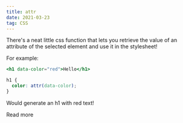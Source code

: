 ```yaml
---
title: attr
date: 2021-03-23
tag: CSS
---
```


There's a neat little css function that lets you retrieve the value of an attribute
of the selected element and use it in the stylesheet!

For example:

```jsx
<h1 data-color="red">Hello</h1>
```

```css
h1 {
  color: attr(data-color);
}
```

Would generate an h1 with red text!

<TextLink href="https://developer.mozilla.org/en-US/docs/Web/CSS/attr()">
  Read more
</TextLink>
